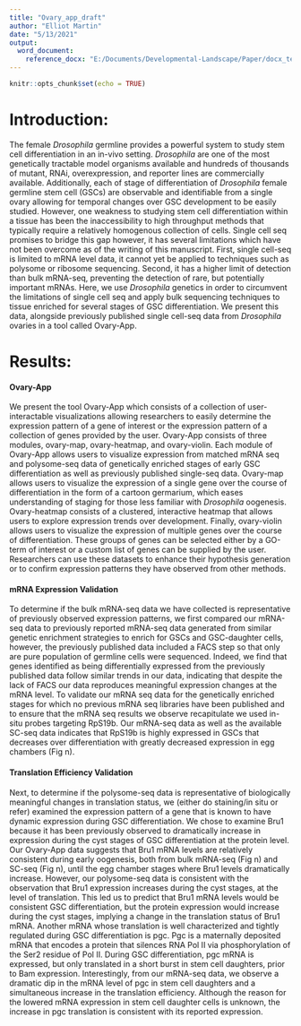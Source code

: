 ```yaml
---
title: "Ovary_app_draft"
author: "Elliot Martin"
date: "5/13/2021"
output: 
  word_document:
    reference_docx: "E:/Documents/Developmental-Landscape/Paper/docx_template.docx"
---
```


```r
knitr::opts_chunk$set(echo = TRUE)
```

Introduction:
==========================
The female *Drosophila* germline provides a powerful system to study stem cell differentiation in an in-vivo setting. *Drosophila* are one of the most genetically tractable model organisms available and hundreds of thousands of mutant, RNAi, overexpression, and reporter lines are commercially available. Additionally, each of stage of differentiation of *Drosophila* female germline stem cell (GSCs) are observable and identifiable from a single ovary allowing for temporal changes over GSC development to be easily studied. However, one weakness to studying stem cell differentiation within a tissue has been the inaccessibility to high throughput methods that typically require a relatively homogenous collection of cells. Single cell seq promises to bridge this gap however, it has several limitations which have not been overcome as of the writing of this manuscript. First, single cell-seq is limited to mRNA level data, it cannot yet be applied to techniques such as polysome or ribosome sequencing. Second, it has a higher limit of detection than bulk mRNA-seq, preventing the detection of rare, but potentially important mRNAs. Here, we use *Drosophila* genetics in order to circumvent the limitations of single cell seq and apply bulk sequencing techniques to tissue enriched for several stages of GSC differentiation. We present this data, alongside previously published single cell-seq data from *Drosophila* ovaries in a tool called Ovary-App.  

 
Results:
==========================

#### Ovary-App    
\hfill\break
We present the tool Ovary-App which consists of a collection of user-interactable visualizations allowing researchers to easily determine the expression pattern of a gene of interest or the expression pattern of a collection of genes provided by the user. Ovary-App consists of three modules, ovary-map, ovary-heatmap, and ovary-violin. Each module of Ovary-App allows users to visualize expression from matched mRNA seq and polysome-seq data of genetically enriched stages of early GSC differentiation as well as previously published single-seq data. Ovary-map allows users to visualize the expression of a single gene over the course of differentiation in the form of a cartoon germarium, which eases understanding of staging for those less familiar with *Drosophila* oogenesis. Ovary-heatmap consists of a clustered, interactive heatmap that allows users to explore expression trends over development. Finally, ovary-violin allows users to visualize the expression of multiple genes over the course of differentiation. These groups of genes can be selected either by a GO-term of interest or a custom list of genes can be supplied by the user. Researchers can use these datasets to enhance their hypothesis generation or to confirm expression patterns they have observed from other methods. 

#### mRNA Expression Validation    
\hfill\break
To determine if the bulk mRNA-seq data we have collected is representative of previously observed expression patterns, we first compared our mRNA-seq data to previously reported mRNA-seq data generated from similar genetic enrichment strategies to enrich for GSCs and GSC-daughter cells, however, the previously published data included a FACS step so that only are pure population of germline cells were sequenced. Indeed, we find that genes identified as being differentially expressed from the previously published data follow similar trends in our data, indicating that despite the lack of FACS our data reproduces meaningful expression changes at the mRNA level. To validate our mRNA seq data for the genetically enriched stages for which no previous mRNA seq libraries have been published and to ensure that the mRNA seq results we observe recapitulate we used in-situ probes targeting RpS19b. Our mRNA-seq data as well as the available SC-seq data indicates that RpS19b is highly expressed in GSCs that decreases over differentiation with greatly decreased expression in egg chambers (Fig n). 

#### Translation Efficiency Validation    
\hfill\break
 Next, to determine if the polysome-seq data is representative of biologically meaningful changes in translation status, we (either do staining/in situ or refer) examined the expression pattern of a gene that is known to have dynamic expression during GSC differentiation. We chose to examine Bru1 because it has been previously observed to dramatically increase in expression during the cyst stages of GSC differentiation at the protein level. Our Ovary-App data suggests that Bru1 mRNA levels are relatively consistent during early oogenesis, both from bulk mRNA-seq (Fig n) and SC-seq (Fig n), until the egg chamber stages where Bru1 levels dramatically increase. However, our polysome-seq data is consistent with the observation that Bru1 expression increases during the cyst stages, at the level of translation. This led us to predict that Bru1 mRNA levels would be consistent GSC differentiation, but the protein expression would increase during the cyst stages, implying a change in the translation status of Bru1 mRNA. Another mRNA whose translation is well characterized and tightly regulated during GSC differentiation is pgc. Pgc is a maternally deposited mRNA that encodes a protein that silences RNA Pol II via phosphorylation of the Ser2 residue of Pol II. During GSC differentiation, pgc mRNA is expressed, but only translated in a short burst in stem cell daughters, prior to Bam expression. Interestingly, from our mRNA-seq data, we observe a dramatic dip in the mRNA level of pgc in stem cell daughters and a simultaneous increase in the translation efficiency. Although the reason for the lowered mRNA expression in stem cell daughter cells is unknown, the increase in pgc translation is consistent with its reported expression. 
